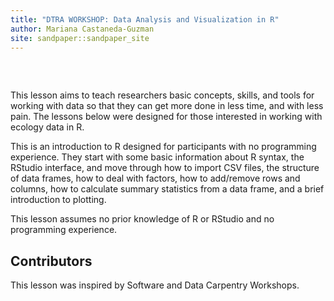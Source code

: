 ```yaml
---
title: "DTRA WORKSHOP: Data Analysis and Visualization in R"
author: Mariana Castaneda-Guzman
site: sandpaper::sandpaper_site
---
```


<p></p>

<div style="text-align: center; margin-top: 30px; margin-bottom: 30px;">

![](episodes/fig/DC-logo-vision.png){alt=""}

</div>

<p></p>

This lesson aims to teach researchers basic concepts, skills,
and tools for working with data so that they can get more done in less
time, and with less pain. The lessons below were designed for those interested
in working with ecology data in R.

This is an introduction to R designed for participants with no programming
experience. They start with some basic information about R syntax, the RStudio 
interface, and move through how to import CSV files, the structure of data frames, 
how to deal with factors, how to add/remove rows and columns, how to calculate 
summary statistics from a data frame, and a brief introduction to plotting. 

This lesson assumes no prior knowledge of R or RStudio and no programming
experience.

## Contributors

This lesson was inspired by Software and Data Carpentry Workshops.



